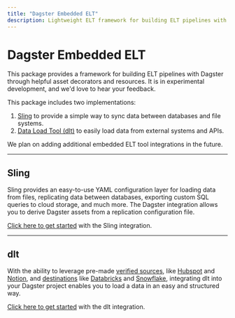 ```yaml
---
title: "Dagster Embedded ELT"
description: Lightweight ELT framework for building ELT pipelines with Dagster, through helpful pre-built assets and resources
---
```


# Dagster Embedded ELT

This package provides a framework for building ELT pipelines with Dagster through helpful asset decorators and resources. It is in experimental development, and we'd love to hear your feedback.

This package includes two implementations:

1. [Sling](https://slingdata.io) to provide a simple way to sync data between databases and file systems.
2. [Data Load Tool (dlt)](https://dlthub.com) to easily load data from external systems and APIs.

We plan on adding additional embedded ELT tool integrations in the future.

---

## Sling

Sling provides an easy-to-use YAML configuration layer for loading data from files, replicating data between databases, exporting custom SQL queries to cloud storage, and much more. The Dagster integration allows you to derive Dagster assets from a replication configuration file.

[Click here to get started](/integrations/embedded-elt/sling) with the Sling integration.

---

## dlt

With the ability to leverage pre-made [verified sources](https://dlthub.com/docs/dlt-ecosystem/verified-sources/), like [Hubspot](https://dlthub.com/docs/dlt-ecosystem/verified-sources/hubspot) and [Notion](https://dlthub.com/docs/dlt-ecosystem/verified-sources/notion), and [destinations](https://dlthub.com/docs/dlt-ecosystem/destinations/) like [Databricks](https://dlthub.com/docs/dlt-ecosystem/destinations/databricks) and [Snowflake](https://dlthub.com/docs/dlt-ecosystem/destinations/snowflake), integrating dlt into your Dagster project enables you to load a data in an easy and structured way.

[Click here to get started](/integrations/embedded-elt/dlt) with the dlt integration.
